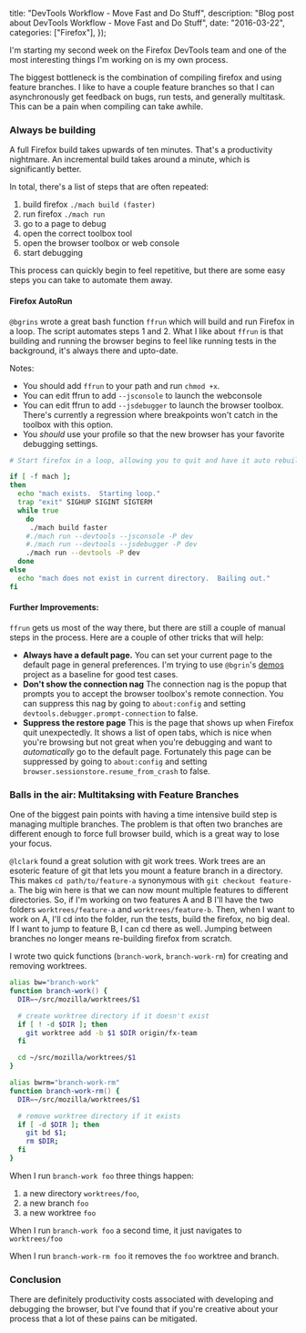 
  title: "DevTools Workflow - Move Fast and Do Stuff",
  description: "Blog post about DevTools Workflow - Move Fast and Do Stuff",
  date: "2016-03-22",
  categories: ["Firefox"],
});

I'm starting my second week on the Firefox DevTools team and
one of the most interesting things I'm working on is my own process.

The biggest bottleneck is the combination of compiling firefox and using feature branches.
I like to have a couple feature branches so that I can asynchronously get feedback on
bugs, run tests, and generally multitask. This can be a pain when compiling can take awhile.

### Always be building

A full Firefox build takes upwards of ten minutes. That's a productivity nightmare.
An incremental build takes around a minute, which is significantly better.

In total, there's a list of steps that are often repeated:

1. build firefox `./mach build (faster)`
2. run firefox `./mach run`
3. go to a page to debug
4. open the correct toolbox tool
5. open the browser toolbox or web console
6. start debugging

This process can quickly begin to feel repetitive, but there are
some easy steps you can take to automate them away.

#### Firefox AutoRun

`@bgrins` wrote a great bash function `ffrun` which will build and run Firefox in a loop.
The script automates steps 1 and 2. What I like about `ffrun` is that building and running the browser
begins to feel like running tests in the background, it's always there and upto-date.

Notes:

- You should add `ffrun` to your path and run `chmod +x`.
- You can edit ffrun to add `--jsconsole` to launch the webconsole
- You can edit ffrun to add `--jsdebugger` to launch the browser toolbox. There's currently a regression where breakpoints won't catch in the toolbox with this option.
- You _should_ use your profile so that the new browser has your favorite debugging settings.

```zsh
# Start firefox in a loop, allowing you to quit and have it auto rebuild devtools and restart.

if [ -f mach ];
then
  echo "mach exists.  Starting loop."
  trap "exit" SIGHUP SIGINT SIGTERM
  while true
    do
     ./mach build faster
    #./mach run --devtools --jsconsole -P dev
    #./mach run --devtools --jsdebugger -P dev
    ./mach run --devtools -P dev
  done
else
  echo "mach does not exist in current directory.  Bailing out."
fi
```

#### Further Improvements:

`ffrun` gets us most of the way there, but there are still a couple of manual steps in the process.
Here are a couple of other tricks that will help:

- **Always have a default page.** You can set your current page to the default page in general preferences. I'm trying to use `@bgrin`'s [demos](https://github.com/bgrins/devtools-demos) project as a baseline for good test cases.
- **Don't show the connection nag** The connection nag is the popup that prompts you to accept the browser toolbox's remote connection. You can suppress this nag by going to `about:config` and setting `devtools.debugger.prompt-connection` to false.
- **Suppress the restore page** This is the page that shows up when Firefox quit unexpectedly. It shows a list of open tabs, which is nice when you're browsing but not great when you're debugging and want to _automatically_ go to the default page. Fortunately this page can be suppressed by going to `about:config` and setting `browser.sessionstore.resume_from_crash` to false.

### Balls in the air: Multitaksing with Feature Branches

One of the biggest pain points with having a time intensive build step is managing multiple branches.
The problem is that often two branches are different enough to force full browser build, which is a great way to lose your focus.

`@lclark` found a great solution with git work trees. Work trees are an esoteric feature of git that lets you mount a
feature branch in a directory. This makes `cd path/to/feature-a` synonymous with `git checkout feature-a`.
The big win here is that we can now mount multiple features to different directories.
So, if I'm working on two features A and B I'll have the two folders `worktrees/feature-a` and `worktrees/feature-b`.
Then, when I want to work on A, I'll cd into the folder, run the tests, build the firefox, no big deal.
If I want to jump to feature B, I can cd there as well.
Jumping between branches no longer means re-building firefox from scratch.

I wrote two quick functions (`branch-work`, `branch-work-rm`) for creating and removing worktrees.

```zsh
alias bw="branch-work"
function branch-work() {
  DIR=~/src/mozilla/worktrees/$1

  # create worktree directory if it doesn't exist
  if [ ! -d $DIR ]; then
    git worktree add -b $1 $DIR origin/fx-team
  fi

  cd ~/src/mozilla/worktrees/$1
}
```

```zsh
alias bwrm="branch-work-rm"
function branch-work-rm() {
  DIR=~/src/mozilla/worktrees/$1

  # remove worktree directory if it exists
  if [ -d $DIR ]; then
    git bd $1;
    rm $DIR;
  fi
}
```

When I run `branch-work foo` three things happen:

1. a new directory `worktrees/foo`,
2. a new branch `foo`
3. a new worktree `foo`

When I run `branch-work foo` a second time, it just navigates to `worktrees/foo`

When I run `branch-work-rm foo` it removes the `foo` worktree and branch.

### Conclusion

There are definitely productivity costs associated with developing and debugging the browser,
but I've found that if you're creative about your process that a lot of these pains can be mitigated.
